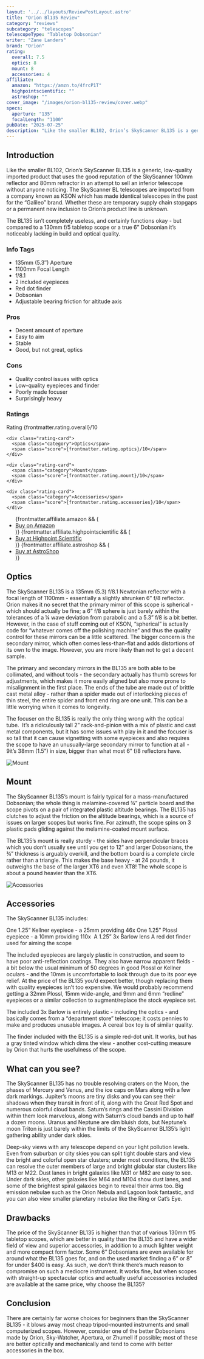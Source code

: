 ```yaml
---
layout: '../../layouts/ReviewPostLayout.astro'
title: "Orion Bl135 Review"
category: "reviews"
subcategory: "telescopes"
telescopeType: "Tabletop Dobsonian"
writer: "Zane Landers"
brand: "Orion"
rating:
  overall: 7.5
  optics: 8
  mount: 8
  accessories: 4
affiliate:
  amazon: "https://amzn.to/4frcP1T"
  highpointscientific: ""
  astroshop: ""
cover_image: "/images/orion-bl135-review/cover.webp"
specs:
  aperture: "135"
  focalLength: "1100"
pubDate: "2025-07-25"
description: "Like the smaller BL102, Orion’s SkyScanner BL135 is a generic, low-quality imported product that uses the good reputation of the SkyScanner 100mm reflector and 80mm refractor in an attempt to sell an inferior telescope without anyone noticing."
---
```



<h2>Introduction</h2>

<p class="highlight">Like the smaller BL102, Orion’s SkyScanner BL135 is a generic, low-quality imported product that uses the good reputation of the SkyScanner 100mm reflector and 80mm refractor in an attempt to sell an inferior telescope without anyone noticing. The SkyScanner BL telescopes are imported from a company known as KSON which has made identical telescopes in the past for the “Galileo” brand. Whether these are temporary supply chain stopgaps or a permanent new inclusion to Orion’s product line is unknown.</p>
<p>The BL135 isn’t completely useless, and certainly functions okay - but compared to a 130mm f/5 tabletop scope or a true 6” Dobsonian it’s noticeably lacking in build and optical quality.</p>
<section class="info-tags">
  <h3>Info Tags</h3>
  <ul>
    <li>135mm (5.3″) Aperture</li>
    <li>1100mm Focal Length</li>
    <li>f/8.1</li>
    <li>2 included eyepieces</li>
    <li>Red dot finder</li>
    <li>Dobsonian</li>
    <li>Adjustable bearing friction for altitude axis</li>
  </ul>
</section>

<section class="pros-cons">
  <div class="pros-block">
    <h3>Pros</h3>
    <ul>
        <li>Decent amount of aperture</li>
        <li>Easy to aim</li>
        <li>Stable</li>
        <li>Good, but not great, optics</li>
    </ul>
  </div>
  <div class="cons-block">
    <h3>Cons</h3>
    <ul>
        <li>Quality control issues with optics</li>
        <li>Low-quality eyepieces and finder</li>
        <li>Poorly made focuser</li>
        <li>Surprisingly heavy</li>
    </ul>
  </div>
</section>

<section class="ratings">
  <h3>Ratings</h3>
  <div class="ratings-grid">
    <div class="rating-card">
      <span class="category">Rating</span>
      <span class="score">{frontmatter.rating.overall}/10</span>
    </div>

    <div class="rating-card">
      <span class="category">Optics</span>
      <span class="score">{frontmatter.rating.optics}/10</span>
    </div>

    <div class="rating-card">
      <span class="category">Mount</span>
      <span class="score">{frontmatter.rating.mount}/10</span>
    </div>

    <div class="rating-card">
      <span class="category">Accessories</span>
      <span class="score">{frontmatter.rating.accessories}/10</span>
    </div>
  </div>
</section>
<section class="affiliates">
  <ul>
    {frontmatter.affiliate.amazon && (
      <li><a class="affiliate-link" href={frontmatter.affiliate.amazon}>Buy on Amazon</a></li>
    )}
    {frontmatter.affiliate.highpointscientific && (
      <li><a class="affiliate-link" href={frontmatter.affiliate.highpointscientific}>Buy at Highpoint Scientific</a></li>
    )}
    {frontmatter.affiliate.astroshop && (
      <li><a class="affiliate-link" href={frontmatter.affiliate.astroshop}>Buy at AstroShop</a></li>
    )}
  </ul>
</section>
<h2>Optics</h2>

<p>The SkyScanner BL135 is a 135mm (5.3) f/8.1 Newtonian reflector with a focal length of 1100mm - essentially a slightly shrunken 6” f/8 reflector. Orion makes it no secret that the primary mirror of this scope is spherical - which should actually be fine; a 6” f/8 sphere is just barely within the tolerances of a ¼ wave deviation from parabolic and a 5.3” f/8 is a bit better. However, in the case of stuff coming out of KSON, “spherical” is actually code for “whatever comes off the polishing machine” and thus the quality control for these mirrors can be a little scattered. The bigger concern is the secondary mirror, which often comes less-than-flat and adds distortions of its own to the image. However, you are more likely than not to get a decent sample.</p>
<p>The primary and secondary mirrors in the BL135 are both able to be collimated, and without tools - the secondary actually has thumb screws for adjustments, which makes it more easily aligned but also more prone to misalignment in the first place. The ends of the tube are made out of brittle cast metal alloy - rather than a spider made out of interlocking pieces of thin steel, the entire spider and front end ring are one unit. This can be a little worrying when it comes to longevity.</p>
<p>The focuser on the BL135 is really the only thing wrong with the optical tube.  It’s a ridiculously tall 2” rack-and-pinion with a mix of plastic and cast metal components, but it has some issues with play in it and the focuser is so tall that it can cause vignetting with some eyepieces and also requires the scope to have an unusually-large secondary mirror to function at all - 9it’s 38mm (1.5”) in size, bigger than what most 6” f/8 reflectors have.</p>
<img class="post-image post-image-sm" src="/images/orion-bl135-review/mount.webp" alt="Mount"></img>
<h2>Mount</h2>

<p>The SkyScanner BL135’s mount is fairly typical for a mass-manufactured Dobsonian; the whole thing is melamine-covered ¾” particle board and the scope pivots on a pair of integrated plastic altitude bearings. The BL135 has clutches to adjust the friction on the altitude bearings, which is a source of issues on larger scopes but works fine. For azimuth, the scope spins on 3 plastic pads gliding against the melamine-coated mount surface.</p>
<p>The BL135’s mount is really sturdy - the sides have perpendicular braces which you don’t usually see until you get to 12” and larger Dobsonians, the ¾” thickness is arguably overkill, and the bottom board is a complete circle rather than a triangle. This makes the base heavy - at 24 pounds, it outweighs the base of the larger XT6 and even XT8! The whole scope is about a pound heavier than the XT6.</p>
<img class="post-image post-image-sm" src="/images/orion-bl135-review/accessories.webp" alt="Accessories"></img>
<h2>Accessories</h2>

<p>The SkyScanner BL135 includes:</p>
<p>One 1.25” Kellner eyepiece - a 25mm providing 46x
One 1.25” Plossl eyepiece - a 10mm providing 110x 
A 1.25” 3x Barlow lens
A red dot finder used for aiming the scope</p>
<p>The included eyepieces are largely plastic in construction, and seem to have poor anti-reflection coatings. They also have narrow apparent fields - a bit below the usual minimum of 50 degrees in good Plossl or Kellner oculars - and the 10mm is uncomfortable to look through due to its poor eye relief. At the price of the BL135 you’d expect better, though replacing them with quality eyepieces isn’t too expensive. We would probably recommend getting a 32mm Plossl, 15mm wide-angle, and 9mm and 6mm “redline” eyepieces or a similar collection to augment/replace the stock eyepiece set.</p>
<p>The included 3x Barlow is entirely plastic - including the optics - and basically comes from a “department store” telescope; it costs pennies to make and produces unusable images. A cereal box toy is of similar quality.</p>
<p>The finder included with the BL135 is a simple red-dot unit. It works, but has a gray tinted window which dims the view - another cost-cutting measure by Orion that hurts the usefulness of the scope.</p>
<h2>What can you see?</h2>

<p>The SkyScanner BL135 has no trouble resolving craters on the Moon, the phases of Mercury and Venus, and the ice caps on Mars along with a few dark markings. Jupiter’s moons are tiny disks and you can see their shadows when they transit in front of it, along with the Great Red Spot and numerous colorful cloud bands. Saturn’s rings and the Cassini Division within them look marvelous, along with Saturn’s cloud bands and up to half a dozen moons. Uranus and Neptune are dim bluish dots, but Neptune’s moon Triton is just barely within the limits of the SkyScanner BL135’s light gathering ability under dark skies.</p>
<p>Deep-sky views with any telescope depend on your light pollution levels. Even from suburban or city skies you can split tight double stars and view the bright and colorful open star clusters; under most conditions, the BL135 can resolve the outer members of large and bright globular star clusters like M13 or M22. Dust lanes in bright galaxies like M31 or M82 are easy to see. Under dark skies, other galaxies like M64 and M104 show dust lanes, and some of the brightest spiral galaxies begin to reveal their arms too. Big emission nebulae such as the Orion Nebula and Lagoon look fantastic, and you can also view smaller planetary nebulae like the Ring or Cat’s Eye.</p>
<h2>Drawbacks</h2>

<p>The price of the SkyScanner BL135 is higher than that of various 130mm f/5 tabletop scopes, which are better in quality than the BL135 and have a wider field of view and superior accessories, in addition to a much lighter weight and more compact form factor. Some 6” Dobsonians are even available for around what the BL135 goes for, and on the used market finding a 6” or 8” for under $400 is easy. As such, we don’t think there’s much reason to compromise on such a mediocre instrument. It works fine, but when scopes with straight-up spectacular optics and actually useful accessories included are available at the same price, why choose the BL135?</p>
<h2>Conclusion</h2>

<p>There are certainly far worse choices for beginners than the SkyScanner BL135 - it blows away most cheap tripod-mounted instruments and small computerized scopes. However, consider one of the better Dobsonians made by Orion, Sky-Watcher, Apertura, or Zhumell if possible; most of these are better optically and mechanically and tend to come with better accessories in the box.</p>

